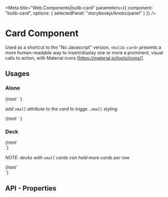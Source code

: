 
<Meta 
  title="Web Components|bulib-card"
  parameters={{
    component: "bulib-card",
    options: { selectedPanel: "storybookjs/knobs/panel" }
  }}
/>

# Card Component

Used as a shortcut to the "No Javascript" version, `<bulib-card>` presents a more human-readable
  way to insert/display one or more a prominent, visual calls to action, with Material icons [https://material.io/tools/icons/].

## Usages 

### Alone

<Preview withToolbar>
  <Story name="alone-default">
    {html`
      <bulib-card debug
        title="Email" icon="email" link="https://askalibrarian.bu.edu/form.php?quid=511" 
        description="Email us your research questions and we’ll respond within 24 hours.">
      </bulib-card>`}
  </Story>
</Preview>

_add `small` attribute to the card to trigge `.small` styling_

<Preview withToolbar>
  <Story name="alone-small">
    {html`
      <bulib-card small debug
        title="Email" icon="email" link="https://askalibrarian.bu.edu/form.php?quid=511" 
        description="Email us your research questions and we’ll respond within 24 hours.">
      </bulib-card>`}
  </Story>
</Preview>

### Deck 

<Preview withToolbar>
  <Story name="deck-default">
    {html`
      <div class="deck">
        <bulib-card debug 
          title="Email" icon="email" link="https://askalibrarian.bu.edu/form.php?quid=511"
          description="Email us your research questions and we’ll respond within 24 hours."></bulib-card>
        <bulib-card debug 
          title="Chat" icon="question_answer" action="console.log('chat says hi')"
          description="Talk online to a research librarian on weekdays and Sundays"></bulib-card>
        <bulib-card debug 
          title="Call" icon="phone" link="tel:6173532700"
          description="Call us at 617-353-2700 during our open hours"></bulib-card>
      </div>`}
  </Story>
</Preview>

_NOTE: decks with `small` cards can hold more cards per row_

<Preview withToolbar>
  <Story name="deck-small">
    {html`
      <div class="deck">
        <bulib-card debug small
          title="Email" icon="email" link="https://askalibrarian.bu.edu/form.php?quid=511"
          description="Email us your research questions and we’ll respond within 24 hours."></bulib-card>
        <bulib-card debug small
          title="Chat" icon="question_answer" action="console.log('chat says hi')"
          description="Talk online to a research librarian on weekdays and Sundays"></bulib-card>
        <bulib-card debug small
          title="Call" icon="phone" link="tel:6173532700"
          description="Call us at 617-353-2700 during our open hours"></bulib-card>
      </div>`}
  </Story>
</Preview>

## API - Properties 

<Props of="bulib-card" />

